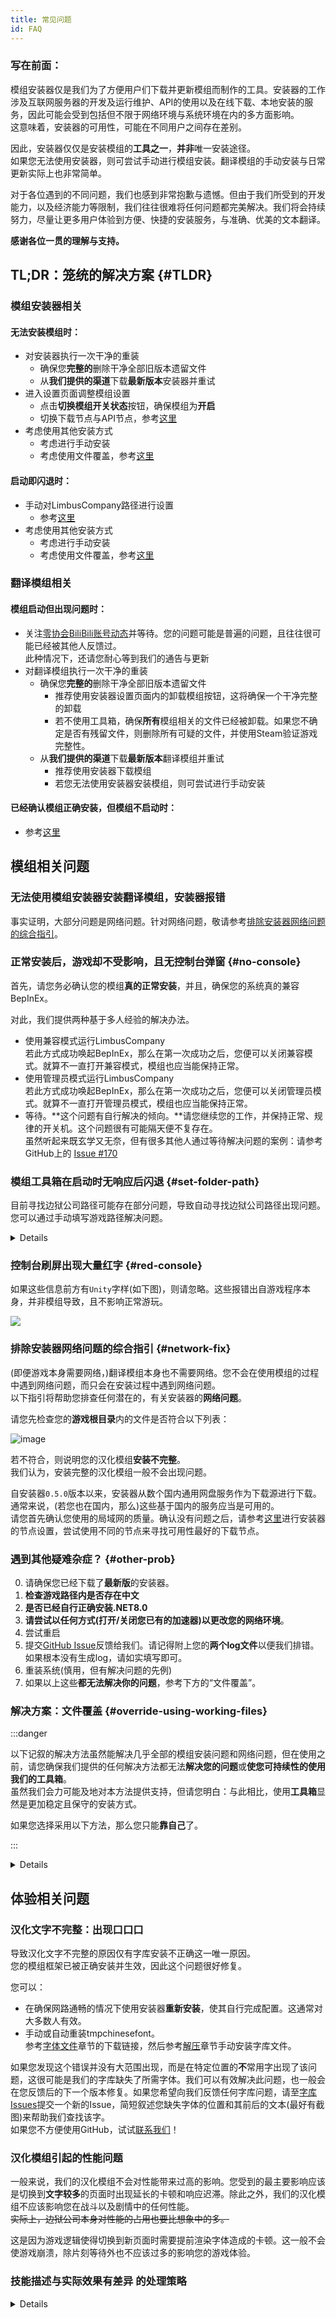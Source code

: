 ```yaml
---
title: 常见问题
id: FAQ
---
```



### 写在前面：

模组安装器仅是我们为了方便用户们下载并更新模组而制作的工具。安装器的工作涉及互联网服务器的开发及运行维护、API的使用以及在线下载、本地安装的服务，因此可能会受到包括但不限于网络环境与系统环境在内的多方面影响。  
这意味着，安装器的可用性，可能在不同用户之间存在差别。

因此，安装器仅仅是安装模组的**工具之一**，**并非**唯一安装途径。  
如果您无法使用安装器，则可尝试手动进行模组安装。翻译模组的手动安装与日常更新实际上也非常简单。

对于各位遇到的不同问题，我们也感到非常抱歉与遗憾。但由于我们所受到的开发能力，以及经济能力等限制，我们往往很难将任何问题都完美解决。我们将会持续努力，尽量让更多用户体验到方便、快捷的安装服务，与准确、优美的文本翻译。

**感谢各位一贯的理解与支持。**

## TL;DR：笼统的解决方案 {#TLDR}

### 模组安装器相关

#### 无法安装模组时：

- 对安装器执行一次干净的重装
  - 确保您**完整的**删除干净全部旧版本遗留文件
  - 从**我们提供的渠道**下载**最新版本**安装器并重试
- 进入设置页面调整模组设置
  - 点击**切换模组开关状态**按钮，确保模组为**开启**
  - 切换下载节点与API节点，参考[这里](https://www.zeroasso.top/docs/configuration/nodes)
- 考虑使用其他安装方式
  - 考虑进行手动安装
  - 考虑使用文件覆盖，参考[这里](https://www.zeroasso.top/docs/FAQ#override-using-working-files)

#### 启动即闪退时：

- 手动对LimbusCompany路径进行设置
  - 参考[这里](https://www.zeroasso.top/docs/FAQ#set-folder-path)
- 考虑使用其他安装方式
  - 考虑进行手动安装
  - 考虑使用文件覆盖，参考[这里](https://www.zeroasso.top/docs/FAQ#override-using-working-files)

### 翻译模组相关

#### 模组启动但出现问题时：

- 关注[零协会BiliBili账号动态](https://space.bilibili.com/1247764479)并等待。您的问题可能是普遍的问题，且往往很可能已经被其他人反馈过。  
此种情况下，还请您耐心等到我们的通告与更新
- 对翻译模组执行一次干净的重装
  - 确保您**完整的**删除干净全部旧版本遗留文件
    - 推荐使用安装器设置页面内的卸载模组按钮，这将确保一个干净完整的卸载
    - 若不使用工具箱，确保**所有**模组相关的文件已经被卸载。如果您不确定是否有残留文件，则删除所有可疑的文件，并使用Steam验证游戏完整性。
  - 从**我们提供的渠道**下载**最新版本**翻译模组并重试
    - 推荐使用安装器下载模组
    - 若您无法使用安装器安装模组，则可尝试进行手动安装

#### 已经确认模组正确安装，但模组不启动时：

- 参考[这里](https://www.zeroasso.top/docs/FAQ#no-console)

## 模组相关问题

### 无法使用模组安装器安装翻译模组，安装器报错

事实证明，大部分问题是网络问题。针对网络问题，敬请参考[排除安装器网络问题的综合指引](https://www.zeroasso.top/docs/FAQ#network-fix)。

### 正常安装后，游戏却不受影响，且无控制台弹窗 {#no-console}
首先，请您务必确认您的模组**真的正常安装**，并且，确保您的系统真的兼容BepInEx。

对此，我们提供两种基于多人经验的解决办法。
- 使用兼容模式运行LimbusCompany  
若此方式成功唤起BepInEx，那么在第一次成功之后，您便可以关闭兼容模式。就算不一直打开兼容模式，模组也应当能保持正常。
- 使用管理员模式运行LimbusCompany  
若此方式成功唤起BepInEx，那么在第一次成功之后，您便可以关闭管理员模式。就算不一直打开管理员模式，模组也应当能保持正常。
- 等待。**这个问题有自行解决的倾向。**请您继续您的工作，并保持正常、规律的开关机。这个问题很有可能隔天便不复存在。  
虽然听起来既玄学又无奈，但有很多其他人通过等待解决问题的案例：请参考GitHub上的 [Issue #170](https://github.com/LocalizeLimbusCompany/LocalizeLimbusCompany/issues/170)

### 模组工具箱在启动时无响应后闪退 {#set-folder-path}
目前寻找边狱公司路径可能存在部分问题，导致自动寻找边狱公司路径出现问题。  
您可以通过手动填写游戏路径解决问题。  
<details>

#### 1. 获取路径
进入 Steam 库，右键 Limbus Company ，点击管理-浏览本地文件。  
![image](/img/page/lcbpath-1.png)

点击上方路径的空白处，此时路径将会显示，复制这串文本即为路径。例如此处为`D:\Program Files (x86)\Steam\steamapps\common\Limbus Company`  
![image](/img/page/lcbpath-2.png)

#### 2. 更改配置
双击工具箱目录下的`config.json`（如果您没有开启后缀显示，那么会显示为`config`），用记事本打开，您应该会看到一个 JSON 结构的文件。（截图中使用的软件为 Visual Studio Code ）  
![image](/img/page/lcbpath-3.png)

首先，先将`CskipLCBPathCheck`后的`false`改为`true`，这个配置会让工具箱不对路径进行检查。

其次，将`CLCBPath`后的`null`改为您的路径，**但请注意**，路径中的`\`需要替换为`\\`。  
例如`D:\Program Files (x86)\Steam\steamapps\common\Limbus Company`就需要改为`D:\\Program Files (x86)\\Steam\\steamapps\\common\\Limbus Company`。  
同时，路径两边还需要加上英文双引号（`"`）。

最后的效果应该是：  
![image](/img/page/lcbpath-4.png)

按下`Ctrl+S`保存后，重新打开工具箱。如果您的操作没有问题，那么应该能够正常开启了。

</details>

### 控制台刷屏出现大量红字 {#red-console}
如果这些信息前方有`Unity`字样(如下图)，则请忽略。这些报错出自游戏程序本身，并非模组导致，且不影响正常游玩。  

![](/img/page/ManyRedFuckLog.png)

### 排除安装器网络问题的综合指引 {#network-fix}
(即便游戏本身需要网络，)翻译模组本身也不需要网络。您不会在使用模组的过程中遇到网络问题，而只会在安装过程中遇到网络问题。  
以下指引将帮助您排查任何潜在的，有关安装器的**网络问题**。

请您先检查您的**游戏根目录**内的文件是否符合以下列表：

![image](/img/page/BIEfiles.png)

若不符合，则说明您的汉化模组**安装不完整**。  
我们认为，安装完整的汉化模组一般不会出现问题。

自安装器`0.5.0`版本以来，安装器从数个国内通用网盘服务作为下载源进行下载。通常来说，(若您也在国内，那么)这些基于国内的服务应当是可用的。  
请您首先确认您使用的局域网的质量。确认没有问题之后，请参考[这里](https://www.zeroasso.top/docs/installer/nodes)进行安装器的节点设置，尝试使用不同的节点来寻找可用性最好的下载节点。

### 遇到其他疑难杂症？ {#other-prob}
0. 请确保您已经下载了**最新版**的安装器。
1. **检查游戏路径内是否存在中文**
2. **是否已经自行正确安装.NET8.0**
3. **请尝试以任何方式(打开/关闭您已有的加速器)以更改您的网络环境**。
4. 尝试重启
5. 提交[GitHub Issue](https://github.com/LocalizeLimbusCompany/LocalizeLimbusCompany/issues)反馈给我们。请记得附上您的**两个log文件**以便我们排错。如果根本没有生成log，请如实填写即可。
6. 重装系统(慎用，但有解决问题的先例)
7. 如果以上这些**都无法解决你的问题**，参考下方的“文件覆盖”。

### 解决方案：文件覆盖 {#override-using-working-files}

:::danger

以下记叙的解决方法虽然能解决几乎全部的模组安装问题和网络问题，但在使用之前，请您确保我们提供的任何解决方法都无法**解决您的问题**或**使您可持续性的使用我们的工具箱**。  
虽然我们会力可能及地对本方法提供支持，但请您明白：与此相比，使用**工具箱**显然是更加稳定且保守的安装方式。

如果您选择采用以下方法，那么您只能**靠自己**了。

:::

<details>

如果你无法使用工具箱 或 以上方法均不能解决您的问题：  
那么请暂时放下工具箱，让我们一起手动来解决这个问题，让您即刻使用汉化模组。

注：本方法**无法解决系统不兼容**等内生性问题。

首先，删除您已安装的模组，以防残留损坏的文件。  
（删除`winhttp.dll`, `doorstop_config.ini`, `BepInEx`, `dotnet` 四个文件或文件夹）

请点击打开以下OneDrive链接，并阅读后续指引。

[***链接：OneDrive For Business***](https://n07w1-my.sharepoint.com/:f:/g/personal/northwind_n07w1_onmicrosoft_com/ElVIKQVcHqtCj3a4NJjLdDUBMkVxSQ5S6TGQ0MzZlU1nBw)

您看到的是一位组员**本地**的、**正在正常使用**的、**已经初始化完毕**的、汉化模组的一份**在线副本**。  
这份在线副本一般会在新版模组发布后的**12小时**内进行同步。因此，请您在最新版汉化**发布后至少等待24小时**(或收到我们发出的、可以使用此方式的确认)之后再使用此方式更新您的汉化模组。

直接点击左上角 `Download`。您应该会下载一个**包含全部已列出文件的** zip 压缩包。  
将压缩包内的全部文件与文件夹**置于你的 Limbus Company 游戏根目录**内。  
使最终效果如下：

![image](/img/page/BIEfiles.png)

完成后请启动游戏，验证模组是否启动。
</details>

## 体验相关问题

### 汉化文字不完整：出现口口口
导致汉化文字不完整的原因仅有字库安装不正确这一唯一原因。  
您的模组框架已被正确安装并生效，因此这个问题很好修复。

您可以：
- 在确保网路通畅的情况下使用安装器**重新安装**，使其自行完成配置。这通常对大多数人有效。
- 手动或自动重装tmpchinesefont。  
参考[字体文件](https://www.zeroasso.top/docs/install/install#%E5%AD%97%E4%BD%93%E6%96%87%E4%BB%B6)章节的下载链接，然后参考[解压](https://www.zeroasso.top/docs/install/install#%E8%A7%A3%E5%8E%8B)章节手动安装字库文件。

如果您发现这个错误并没有大范围出现，而是在特定位置的**不**常用字出现了该问题，这很可能是我们的字库缺失了所需字体。我们可以有效解决此问题，也一般会在您反馈后的下一个版本修复。如果您希望向我们反馈任何字库问题，请至[字库Issues](https://github.com/LocalizeLimbusCompany/LLC_ChineseFontAsset/issues)提交一个新的Issue，简短叙述您缺失字体的位置和其前后的文本(最好有截图)来帮助我们查找该字。  
如果您不方便使用GitHub，试试[联系我们](https://www.zeroasso.top/docs/contact)！

### 汉化模组引起的性能问题
一般来说，我们的汉化模组不会对性能带来过高的影响。您受到的最主要影响应该是切换到**文字较多**的页面时出现延长的卡顿和响应迟滞。除此之外，我们的汉化模组不应该影响您在战斗以及剧情中的任何性能。  
~~实际上，边狱公司本身对性能的占用也要比想象中的多。~~

这是因为游戏逻辑使得切换到新页面时需要提前渲染字体造成的卡顿。这一般不会使游戏崩溃，除片刻等待外也不应该过多的影响您的游戏体验。

### 技能描述与实际效果有差异 的处理策略
<details>

![image](/img/page/diffStrat.png)
</details>
